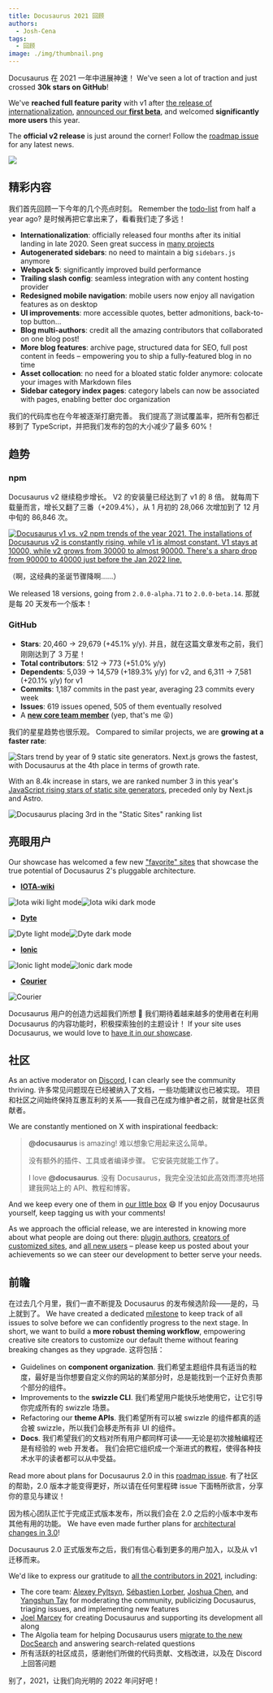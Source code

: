 ```yaml
---
title: Docusaurus 2021 回顾
authors:
  - Josh-Cena
tags:
  - 回顾
image: ./img/thumbnail.png
---
```


Docusaurus 在 2021 一年中进展神速！ We've seen a lot of traction and just crossed **30k stars on GitHub**!

We've **reached full feature parity** with v1 after [the release of internationalization](/blog/2021/03-09-releasing-docusaurus-i18n.mdx), [announced our **first beta**](/blog/2021/05-12-announcing-docusaurus-two-beta/index.mdx), and welcomed **significantly more users** this year.

The **official v2 release** is just around the corner! Follow the [roadmap issue](https://github.com/facebook/docusaurus/issues/6113) for any latest news.

![](./img/thumbnail.png)

<!--truncate-->

## 精彩内容

我们首先回顾一下今年的几个亮点时刻。 Remember the [todo-list](/blog/2021/05-12-announcing-docusaurus-two-beta/index.mdx#whats-next) from half a year ago? 是时候再把它拿出来了，看看我们走了多远！

- **Internationalization**: officially released four months after its initial landing in late 2020. Seen great success in [many projects](/showcase?tags=i18n)
- **Autogenerated sidebars**: no need to maintain a big `sidebars.js` anymore
- **Webpack 5**: significantly improved build performance
- **Trailing slash config**: seamless integration with any content hosting provider
- **Redesigned mobile navigation**: mobile users now enjoy all navigation features as on desktop
- **UI improvements**: more accessible quotes, better admonitions, back-to-top button...
- **Blog multi-authors**: credit all the amazing contributors that collaborated on one blog post!
- **More blog features**: archive page, structured data for SEO, full post content in feeds – empowering you to ship a fully-featured blog in no time
- **Asset collocation**: no need for a bloated static folder anymore: colocate your images with Markdown files
- **Sidebar category index pages**: category labels can now be associated with pages, enabling better doc organization

我们的代码库也在今年被逐渐打磨完善。 我们提高了测试覆盖率，把所有包都迁移到了 TypeScript，并把我们发布的包的大小减少了最多 60%！

## 趋势

### npm

Docusaurus v2 继续稳步增长。 V2 的安装量已经达到了 v1 的 8 倍。 就每周下载量而言，增长又翻了三番（+209.4%），从 1 月初的 28,066 次增加到了 12 月中旬的 86,846 次。

[![Docusaurus v1 vs. v2 npm trends of the year 2021. The installations of Docusaurus v2 is constantly rising, while v1 is almost constant. V1 stays at 10000, while v2 grows from 30000 to almost 90000. There's a sharp drop from 90000 to 40000 just before the Jan 2022 line.](./img/npm-trend.png)](https://www.npmtrends.com/docusaurus-vs-@docusaurus/core)

（啊，这经典的圣诞节骤降啊……）

We released 18 versions, going from `2.0.0-alpha.71` to `2.0.0-beta.14`. 那就是每 20 天发布一个版本！

### GitHub

- **Stars**: 20,460 → 29,679 (+45.1% y/y). 并且，就在这篇文章发布之前，我们刚刚达到了 3 万星！
- **Total contributors**: 512 → 773 (+51.0% y/y)
- **Dependents**: 5,039 → 14,579 (+189.3% y/y) for v2, and 6,311 → 7,581 (+20.1% y/y) for v1
- **Commits**: 1,187 commits in the past year, averaging 23 commits every week
- **Issues**: 619 issues opened, 505 of them eventually resolved
- A [**new core team member**](https://github.com/Josh-Cena) (yep, that's me 😝)

我们的星星趋势也很乐观。 Compared to similar projects, we are **growing at a faster rate**:

![Stars trend by year of 9 static site generators. Next.js grows the fastest, with Docusaurus at the 4th place in terms of growth rate.](./img/star-history.png)

With an 8.4k increase in stars, we are ranked number 3 in this year's [JavaScript rising stars of static site generators](https://risingstars.js.org/2021/en#section-ssg), preceded only by Next.js and Astro.

![Docusaurus placing 3rd in the "Static Sites" ranking list](./img/rising-stars.png)

## 亮眼用户

Our showcase has welcomed a few new ["favorite" sites](/showcase?tags=favorite) that showcase the true potential of Docusaurus 2's pluggable architecture.

- [**IOTA-wiki**](https://wiki.iota.org/)

![Iota wiki light mode](./img/iota-light.png#gh-light-mode-only)![Iota wiki dark mode](./img/iota-dark.png#gh-dark-mode-only)

- [**Dyte**](https://docs.dyte.io/docs/home/introduction/)

![Dyte light mode](./img/dyte-light.png#gh-light-mode-only)![Dyte dark mode](./img/dyte-dark.png#gh-dark-mode-only)

- [**Ionic**](https://ionicframework.com/docs)

![Ionic light mode](./img/ionic-light.png#gh-light-mode-only)![Ionic dark mode](./img/ionic-dark.png#gh-dark-mode-only)

- [**Courier**](https://www.courier.com/docs/)

![Courier](./img/courier.png)

Docusaurus 用户的创造力远超我们所想 🤩 我们期待着越来越多的使用者在利用 Docusaurus 的内容功能时，积极探索独创的主题设计！ If your site uses Docusaurus, we would love to [have it in our showcase](https://github.com/facebook/docusaurus/edit/main/website/src/data/users.tsx).

## 社区

As an active moderator on [Discord](https://discord.gg/docusaurus), I can clearly see the community thriving. 许多常见问题现在已经被纳入了文档，一些功能建议也已被实现。 项目和社区之间始终保持互惠互利的关系——我自己在成为维护者之前，就曾是社区贡献者。

We are constantly mentioned on X with inspirational feedback:

> **@docusaurus** is amazing! 难以想象它用起来这么简单。
>
> 没有额外的插件、工具或者编译步骤。 它安装完就能工作了。
>
> I love **@docusaurus**. 没有 Docusaurus，我完全没法如此高效而漂亮地搭建我网站上的 API、教程和博客。

And we keep every one of them in [our little box](https://x.com/sebastienlorber/timelines/1392048416872706049) 😄 If you enjoy Docusaurus yourself, keep tagging us with your comments!

As we approach the official release, we are interested in knowing more about what people are doing out there: [plugin authors](https://github.com/facebook/docusaurus/discussions/4025), [creators of customized sites](https://github.com/facebook/docusaurus/discussions/5468), and [all new users](https://github.com/facebook/docusaurus/discussions/4610) – please keep us posted about your achievements so we can steer our development to better serve your needs.

## 前瞻

在过去几个月里，我们一直不断提及 Docusaurus 的发布候选阶段——是的，马上就到了。 We have created a dedicated [milestone](https://github.com/facebook/docusaurus/milestone/15) to keep track of all issues to solve before we can confidently progress to the next stage. In short, we want to build a **more robust theming workflow**, empowering creative site creators to customize our default theme without fearing breaking changes as they upgrade. 这将包括：

- Guidelines on **component organization**. 我们希望主题组件具有适当的粒度，最好是当你想要自定义你的网站的某部分时，总是能找到一个正好负责那个部分的组件。
- Improvements to the **swizzle CLI**. 我们希望用户能快乐地使用它，让它引导你完成所有的 swizzle 场景。
- Refactoring our **theme APIs**. 我们希望所有可以被 swizzle 的组件都真的适合被 swizzle，所以我们会移走所有非 UI 的组件。
- **Docs**. 我们希望我们的文档对所有用户都同样可读——无论是初次接触编程还是有经验的 web 开发者。 我们会把它组织成一个渐进式的教程，使得各种技术水平的读者都可以从中受益。

Read more about plans for Docusaurus 2.0 in this [roadmap issue](https://github.com/facebook/docusaurus/issues/6113). 有了社区的帮助，2.0 版本才能变得更好，所以请在任何里程碑 issue 下面畅所欲言，分享你的意见与建议！

因为核心团队正忙于完成正式版本发布，所以我们会在 2.0 之后的小版本中发布其他有用的功能。 We have even made further plans for [architectural changes in 3.0](https://github.com/facebook/docusaurus/milestone/16)!

Docusaurus 2.0 正式版发布之后，我们有信心看到更多的用户加入，以及从 v1 迁移而来。

We'd like to express our gratitude to [all the contributors in 2021](https://github.com/facebook/docusaurus/graphs/contributors?from=2021-01-01&to=2022-01-01&type=c), including:

- The core team: [Alexey Pyltsyn](https://github.com/lex111), [Sébastien Lorber](https://github.com/slorber), [Joshua Chen](https://github.com/Josh-Cena), and [Yangshun Tay](https://github.com/yangshun) for moderating the community, publicizing Docusaurus, triaging issues, and implementing new features
- [Joel Marcey](https://github.com/JoelMarcey) for creating Docusaurus and supporting its development all along
- The Algolia team for helping Docusaurus users [migrate to the new DocSearch](/blog/2021/11-21-algolia-docsearch-migration/index.mdx) and answering search-related questions
- 所有活跃的社区成员，感谢他们所做的代码贡献、文档改进，以及在 Discord 上回答问题

别了，2021，让我们向光明的 2022 年问好吧！
